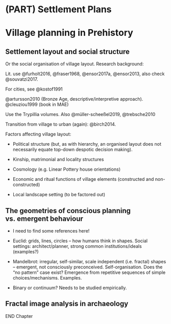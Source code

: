 # (PART) Settlement Plans {.unnumbered}

# Village planning in Prehistory {#images-theory}

## Settlement layout and social structure

Or the social organisation of village layout. Research background:

Lit. use @furholt2016, @fraser1968, @ensor2017a, @ensor2013, also check @souvatzi2017.

For cities, see @kostof1991

@artursson2010 (Bronze Age, descriptive/interpretive approach). @cleuziou1999 (book in MAE)

Use the Trypillia volumes. Also @müller-scheeßel2019, @trebsche2010

Transition from village to urban (again): @birch2014.

Factors affecting village layout:

-   Political structure (but, as with hierarchy, an organised layout does not necessarily equate top-down despotic decision making).

-   Kinship, matrimonial and locality structures

-   Cosmology (e.g. Linear Pottery house orientations)

-   Economic and ritual functions of village elements (constructed and non-constructed)

-   Local landscape setting (to be factored out)

## The geometries of conscious planning vs. emergent behaviour

-   I need to find some references here!

-   Euclid: grids, lines, circles -- how humans think in shapes. Social settings: architect/planner, strong common institutions/ideals (examples?)

-   Mandelbrot: irregular, self-similar, scale independent (i.e. fractal) shapes -- emergent, not consciously preconceived. Self-organisation. Does the "no pattern" case exist? Emergence from repetitive sequences of simple choices/mechanisms. Examples.

-   Binary or continuum? Needs to be studied empirically.

## Fractal image analysis in archaeology {#image-archaeo}

END Chapter
